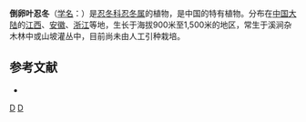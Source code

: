 {{Speciesbox 
| genus = Lonicera
| species = hemsleyana
| authority = (O. Ktze.) Rehd.
}}

'''倒卵叶忍冬'''（[[学名|学名]]：{{lang|la|''Lonicera hemsleyana''}}）是[[忍冬科|忍冬科]][[忍冬属|忍冬属]]的植物，是中国的特有植物。分布在[[中国大陆|中国大陆]]的[[江西|江西]]、[[安徽|安徽]]、[[浙江|浙江]]等地，生长于海拔900米至1,500米的地区，常生于溪涧杂木林中或山坡灌丛中，目前尚未由人工引种栽培。

== 参考文献 ==
<div class="references-small">
* {{cite web| url =http://www.bioinfo.cn/db05/KmzwSpecies.php?action=view&id=3011| title =倒卵叶忍冬| work =《中国高等植物数据库全库》| publisher =中国科学院微生物研究所| author =昆明植物研究所| accessdate =2009-02-23| deadurl =yes| archiveurl =https://web.archive.org/web/20160305065746/http://www.bioinfo.cn/db05/KmzwSpecies.php?action=view&id=3011| archivedate =2016-03-05}}
</div>
{{Taxonbar|from=Q10888190}}

[[Category:忍冬属|D]]
[[Category:中國特有植物|D]]